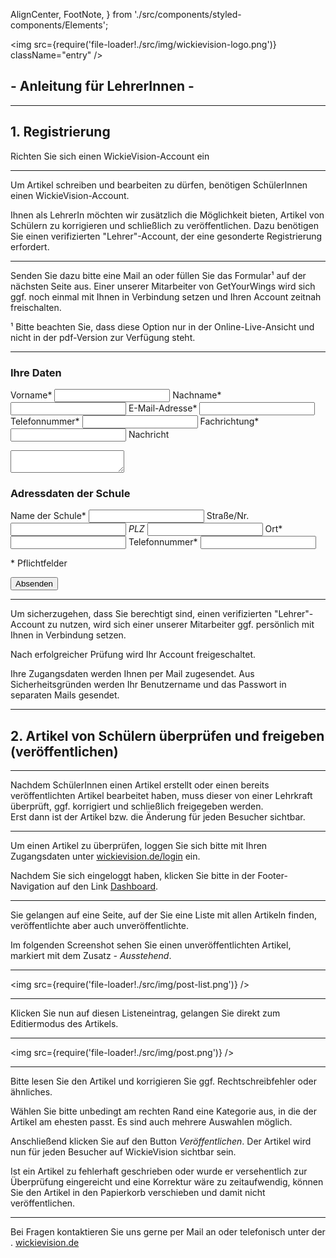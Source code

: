   AlignCenter,
  FootNote,
} from './src/components/styled-components/Elements';

<Head>
  <title>Wickie Vision für Lehrer</title>
  <link rel="icon" href="./src/img/favicon.jpg" sizes="32x32" />
  <meta name="description" content="WickieVision-Anleitung für Lehrer" />
</Head>

<img
  src={require('file-loader!./src/img/wickievision-logo.png')}
  className="entry"
/>

## - Anleitung für LehrerInnen -

---

## 1. Registrierung

Richten Sie sich einen WickieVision-Account ein

---

Um Artikel schreiben und bearbeiten zu dürfen, benötigen SchülerInnen einen WickieVision-Account.

Ihnen als LehrerIn möchten wir zusätzlich die Möglichkeit bieten, Artikel von Schülern zu korrigieren und schließlich zu veröffentlichen.
Dazu benötigen Sie einen verifizierten "Lehrer"-Account, der eine gesonderte Registrierung erfordert.

---

Senden Sie dazu bitte eine Mail an <Email /> oder füllen Sie das Formular¹ auf der nächsten Seite aus.
Einer unserer Mitarbeiter von GetYourWings wird sich ggf. noch einmal mit Ihnen in Verbindung setzen und Ihren Account zeitnah freischalten.

<FootNote>
  ¹ Bitte beachten Sie, dass diese Option nur in der Online-Live-Ansicht und
  nicht in der pdf-Version zur Verfügung steht.
</FootNote>

---

<RegistrationForm>
<form
  method="post"
  action={require('file-loader!./src/php/registration.php')}
>

### Ihre Daten

  <label htmlFor="Vorname">Vorname*</label>
  <input type="text" name="Vorname" required />
  <label htmlFor="Nachname">Nachname*</label>
  <input type="text" name="Nachname" required />
  <label htmlFor="E-Mail">E-Mail-Adresse*</label>
  <input type="email" name="E-Mail" required />
  <label htmlFor="Telefonnummer_(privat)">Telefonnummer*</label>
  <input type="number" name="Telefonnummer_(privat)" required />
  <label htmlFor="Fachrichtung">Fachrichtung*</label>
  <input type="text" name="Fachrichtung" required />
  <label htmlFor="Nachricht">Nachricht</label>
  <textarea name="Nachricht"></textarea>

### Adressdaten der Schule

  <label htmlFor="Name_der_Schule">Name der Schule*</label>
  <input type="text" name="Name_der_Schule" required />
  <label htmlFor="Straße/Nr">Straße/Nr.*</label>
  <input type="text" name="Straße/Nr" required />
  <label htmlFor="PLZ">PLZ*</label>
  <input type="number" name="PLZ" required />
  <label htmlFor="Ort">Ort*</label>
  <input type="text" name="Ort" required />
  <label htmlFor="Telefonnummer_(Schule)">Telefonnummer*</label>
  <input type="number" name="Telefonnummer_(Schule)" required />

<FootNote>* Pflichtfelder</FootNote>

<input type="submit" name="submit" value="Absenden" />

</form>

</RegistrationForm>

---

Um sicherzugehen, dass Sie berechtigt sind, einen verifizierten "Lehrer"-Account zu nutzen, wird sich einer unserer Mitarbeiter ggf. persönlich mit Ihnen in Verbindung setzen.

Nach erfolgreicher Prüfung wird Ihr Account freigeschaltet.

Ihre Zugangsdaten werden Ihnen per Mail zugesendet. Aus Sicherheitsgründen werden Ihr Benutzername und das Passwort in separaten Mails gesendet.

---

## 2. Artikel von Schülern überprüfen und freigeben (veröffentlichen)

---

Nachdem SchülerInnen einen Artikel erstellt oder einen bereits veröffentlichten Artikel bearbeitet haben, muss dieser von einer Lehrkraft überprüft, ggf. korrigiert und schließlich freigegeben werden.  
Erst dann ist der Artikel bzw. die Änderung für jeden Besucher sichtbar.

---

Um einen Artikel zu überprüfen, loggen Sie sich bitte mit Ihren Zugangsdaten unter [wickievision.de/login](https://wickievision.de/login) ein.

Nachdem Sie sich eingeloggt haben, klicken Sie bitte in der Footer-Navigation auf den Link [Dashboard](https://wickievision.de/wp-admin/edit.php?post_type=pauple_helpie).

---

Sie gelangen auf eine Seite, auf der Sie eine Liste mit allen Artikeln finden, veröffentlichte aber auch unveröffentlichte.

Im folgenden Screenshot sehen Sie einen unveröffentlichten Artikel, markiert mit dem Zusatz _- Ausstehend_.

---

<img src={require('file-loader!./src/img/post-list.png')} />

---

Klicken Sie nun auf diesen Listeneintrag, gelangen Sie direkt zum Editiermodus des Artikels.

---

<img src={require('file-loader!./src/img/post.png')} />

---

Bitte lesen Sie den Artikel und korrigieren Sie ggf. Rechtschreibfehler oder ähnliches.

Wählen Sie bitte unbedingt am rechten Rand eine Kategorie aus, in die der Artikel am ehesten passt. Es sind auch mehrere Auswahlen möglich.

Anschließend klicken Sie auf den Button _Veröffentlichen_. Der Artikel wird nun für jeden Besucher auf WickieVision sichtbar sein.

Ist ein Artikel zu fehlerhaft geschrieben oder wurde er versehentlich zur Überprüfung eingereicht und eine Korrektur wäre zu zeitaufwendig, können Sie den Artikel in den Papierkorb verschieben und damit nicht veröffentlichen.

---

<AlignCenter fontSize="30px">
  Bei Fragen kontaktieren Sie uns gerne per Mail an <Email /> oder telefonisch
  unter der <Phone />.
</AlignCenter>

<AlignCenter fontSize="40px">
  <a href="https://wickievision.de/">wickievision.de</a>
</AlignCenter>
